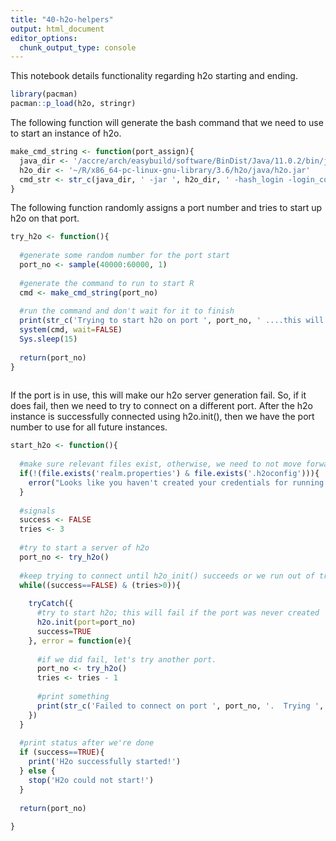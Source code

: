 ```yaml
---
title: "40-h2o-helpers"
output: html_document
editor_options: 
  chunk_output_type: console
---
```


This notebook details functionality regarding h2o starting and ending. 

```r
library(pacman)
pacman::p_load(h2o, stringr)
```

The following function will generate the bash command that we need to use to start an instance of h2o.
```r
make_cmd_string <- function(port_assign){
  java_dir <- '/accre/arch/easybuild/software/BinDist/Java/11.0.2/bin/java'
  h2o_dir <- '~/R/x86_64-pc-linux-gnu-library/3.6/h2o/java/h2o.jar'
  cmd_str <- str_c(java_dir, ' -jar ', h2o_dir, ' -hash_login -login_conf realm.properties -port ', port_assign)
}
```


The following function randomly assigns a port number and tries to start up h2o on that port.
```r

try_h2o <- function(){
  
  #generate some random number for the port start
  port_no <- sample(40000:60000, 1)
  
  #generate the command to run to start R
  cmd <- make_cmd_string(port_no)
  
  #run the command and don't wait for it to finish
  print(str_c('Trying to start h2o on port ', port_no, ' ....this will take at least 15 seconds'))
  system(cmd, wait=FALSE)
  Sys.sleep(15)
  
  return(port_no)
}
  
```

If the port is in use, this will make our h2o server generation fail.  So, if it does fail, then we need to try to connect on a different port.  After the h2o instance is successfully connected using h2o.init(), then we have the port number to use for all future instances.

```r
start_h2o <- function(){
  
  #make sure relevant files exist, otherwise, we need to not move forward.
  if(!(file.exists('realm.properties') & file.exists('.h2oconfig'))){
    error("Looks like you haven't created your credentials for running h2o.  Please generate these credentials now!")
  }
  
  #signals
  success <- FALSE
  tries <- 3
  
  #try to start a server of h2o
  port_no <- try_h2o()
  
  #keep trying to connect until h2o_init() succeeds or we run out of tries
  while((success==FALSE) & (tries>0)){
    
    tryCatch({
      #try to start h2o; this will fail if the port was never created
      h2o.init(port=port_no)
      success=TRUE
    }, error = function(e){
      
      #if we did fail, let's try another port.
      port_no <- try_h2o()
      tries <- tries - 1
      
      #print something
      print(str_c('Failed to connect on port ', port_no, '.  Trying ', tries, ' more times...'))
    })
  }
  
  #print status after we're done
  if (success==TRUE){
    print('H2o successfully started!')
  } else {
    stop('H2o could not start!')
  }
  
  return(port_no)
  
} 
```

